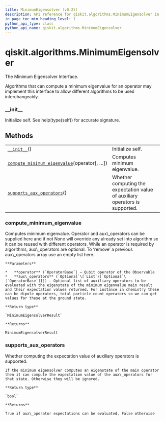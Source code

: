 ```yaml
---
title: MinimumEigensolver (v0.25)
description: API reference for qiskit.algorithms.MinimumEigensolver in qiskit v0.25
in_page_toc_min_heading_level: 1
python_api_type: class
python_api_name: qiskit.algorithms.MinimumEigensolver
---
```


<span id="qiskit-algorithms-minimumeigensolver" />

# qiskit.algorithms.MinimumEigensolver

<Class id="qiskit.algorithms.MinimumEigensolver" isDedicatedPage={true} github="https://github.com/qiskit/qiskit/tree/stable/0.17/qiskit/algorithms/minimum_eigen_solvers/minimum_eigen_solver.py" signature="MinimumEigensolver" modifiers="class">
  The Minimum Eigensolver Interface.

  Algorithms that can compute a minimum eigenvalue for an operator may implement this interface to allow different algorithms to be used interchangeably.

  ### \_\_init\_\_

  <Function id="qiskit.algorithms.MinimumEigensolver.__init__" signature="__init__()">
    Initialize self. See help(type(self)) for accurate signature.
  </Function>

  ## Methods

  |                                                                                                                                                                                    |                                                                              |
  | ---------------------------------------------------------------------------------------------------------------------------------------------------------------------------------- | ---------------------------------------------------------------------------- |
  | [`__init__`](#qiskit.algorithms.MinimumEigensolver.__init__ "qiskit.algorithms.MinimumEigensolver.__init__")()                                                                     | Initialize self.                                                             |
  | [`compute_minimum_eigenvalue`](#qiskit.algorithms.MinimumEigensolver.compute_minimum_eigenvalue "qiskit.algorithms.MinimumEigensolver.compute_minimum_eigenvalue")(operator\[, …]) | Computes minimum eigenvalue.                                                 |
  | [`supports_aux_operators`](#qiskit.algorithms.MinimumEigensolver.supports_aux_operators "qiskit.algorithms.MinimumEigensolver.supports_aux_operators")()                           | Whether computing the expectation value of auxiliary operators is supported. |

  ### compute\_minimum\_eigenvalue

  <Function id="qiskit.algorithms.MinimumEigensolver.compute_minimum_eigenvalue" signature="compute_minimum_eigenvalue(operator, aux_operators=None)" modifiers="abstract">
    Computes minimum eigenvalue. Operator and aux\_operators can be supplied here and if not None will override any already set into algorithm so it can be reused with different operators. While an operator is required by algorithms, aux\_operators are optional. To ‘remove’ a previous aux\_operators array use an empty list here.

    **Parameters**

    *   **operator** (`OperatorBase`) – Qubit operator of the Observable
    *   **aux\_operators** (`Optional`\[`List`\[`Optional`\[`OperatorBase`]]]) – Optional list of auxiliary operators to be evaluated with the eigenstate of the minimum eigenvalue main result and their expectation values returned. For instance in chemistry these can be dipole operators, total particle count operators so we can get values for these at the ground state.

    **Return type**

    `MinimumEigensolverResult`

    **Returns**

    MinimumEigensolverResult
  </Function>

  ### supports\_aux\_operators

  <Function id="qiskit.algorithms.MinimumEigensolver.supports_aux_operators" signature="supports_aux_operators()" modifiers="classmethod">
    Whether computing the expectation value of auxiliary operators is supported.

    If the minimum eigensolver computes an eigenstate of the main operator then it can compute the expectation value of the aux\_operators for that state. Otherwise they will be ignored.

    **Return type**

    `bool`

    **Returns**

    True if aux\_operator expectations can be evaluated, False otherwise
  </Function>
</Class>

